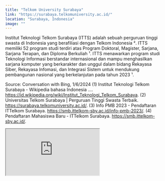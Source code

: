 ```yaml
---
title: "Telkom University Surabaya"
link: "https://surabaya.telkomuniversity.ac.id/"
location: "Surabaya, Indonesia"
image: ""
---
```


Institut Teknologi Telkom Surabaya (ITTS) adalah sebuah perguruan tinggi swasta di Indonesia yang berafiliasi dengan Telkom Indonesia ². ITTS memiliki 52 program studi terdiri atas Program Doktoral, Magister, Sarjana, Sarjana Terapan, dan Diploma Berkuliah ¹. ITTS menawarkan program studi Teknologi Informasi berstandar internasional dan mampu menghasilkan sarjana komputer yang berkarakter dan unggul dalam bidang Rekayasa Siber, Rekayasa Infomasi, dan Integrasi Sistem untuk mendukung pembangunan nasional yang berkelanjutan pada tahun 2023 ¹. 


Source: Conversation with Bing, 1/6/2024
(1) Institut Teknologi Telkom Surabaya - Wikipedia bahasa Indonesia .... https://id.wikipedia.org/wiki/Institut_Teknologi_Telkom_Surabaya.
(2) Universitas Telkom Surabaya | Perguruan Tinggi Swasta Terbaik. https://surabaya.telkomuniversity.ac.id/.
(3) Info PMB 2023 - Pendaftaran ITTelkom Surabaya. https://smb.ittelkom-sby.ac.id/info-pmb-2023/.
(4) Pendaftaran Mahasiswa Baru - ITTelkom Surabaya. https://smb.ittelkom-sby.ac.id/.

<iframe src="https://www.google.com/maps/embed?pb=!1m18!1m12!1m3!1d3957.3856394648938!2d112.72608527507221!3d-7.31050077187717!2m3!1f0!2f0!3f0!3m2!1i1024!2i768!4f13.1!3m3!1m2!1s0x2dd7fbd1cb925a1d%3A0x1dbecb0b2e9b059f!2sInstitut%20Teknologi%20Telkom%20Surabaya!5e0!3m2!1sid!2sid!4v1704529040520!5m2!1sid!2sid" className="w-full h-96 mb-32" loading="lazy" referrerpolicy="no-referrer-when-downgrade"></iframe>